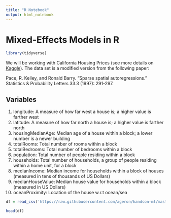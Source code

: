 ```yaml
---
title: "R Notebook"
output: html_notebook
---
```


# Mixed-Effects Models in R 

```r
library(tidyverse)
```

We will be working with California Housing Prices (see more details on [Kaggle](https://www.kaggle.com/datasets/camnugent/california-housing-prices)). The data set is a modified version from the following paper: 

Pace, R. Kelley, and Ronald Barry. "Sparse spatial autoregressions." Statistics & Probability Letters 33.3 (1997): 291-297.

## Variables 

1. longitude: A measure of how far west a house is; a higher value is farther west
2. latitude: A measure of how far north a house is; a higher value is farther north
3. housingMedianAge: Median age of a house within a block; a lower number is a newer building
4. totalRooms: Total number of rooms within a block
5. totalBedrooms: Total number of bedrooms within a block
6. population: Total number of people residing within a block
7. households: Total number of households, a group of people residing within a home unit, for a block
8. medianIncome: Median income for households within a block of houses (measured in tens of thousands of US Dollars)
9. medianHouseValue: Median house value for households within a block (measured in US Dollars)
10. oceanProximity: Location of the house w.r.t ocean/sea

```r
df = read_csv('https://raw.githubusercontent.com/ageron/handson-ml/master/datasets/housing/housing.csv')

head(df)

```

